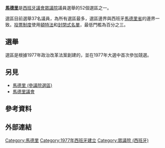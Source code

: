 {{Infobox constituency
| name           = 馬德里
| type           = [[眾議院_(西班牙)|眾議院]]
| image          = SpanishCongressDistricts(Madrid).png
| image_size     = 400px
| caption        = 馬德里在[[西班牙|西班牙]]的位置
| district_label = [[西班牙省份|省分]]
| district       = [[馬德里省|馬德里省]]
| region_label   = [[西班牙自治區|自治區]]
| region         = [[馬德里|馬德里]]
| population     = [[File:Green_Arrow_Up_Darker.svg|10px]]5,664,579（2019年）
| electorate     = [[File:Green_Arrow_Up_Darker.svg|10px]]4,201,151（2019年11月）
| towns          = [[馬德里|馬德里]]、[[莫斯托莱斯|莫斯托莱斯]]、[[埃納雷斯堡|埃納雷斯堡]]、[[豐拉夫拉達|豐拉夫拉達]]、[[萊加內斯|萊加內斯]]、[[赫塔費|赫塔費]]、[[阿爾科孔|阿爾科孔]]、[[托雷洪-德阿爾多斯|托雷洪-德阿爾多斯]]、[[帕爾拉|帕爾拉]]、[[阿爾科文達斯|阿爾科文達斯]]
| year           = 1977
| seats          = 32 (1977–1986)<br/>33 (1986–1993)<br/>34 (1993–2004)<br/>35 (2004–2011)<br/>36 (2011–2019年4月)<br/>37 (2019年4月–現在)
| members        = {{unbulleted list
| {{Color box|#EF1C27 |border=darkgray}} [[西班牙工人社會黨|PSOE]] (10)
| {{Color box|#1D84CE |border=darkgray}} [[人民黨_(西班牙)|PP]] (10)
| {{Color box|#63BE21 |border=darkgray}} [[呼聲_(政黨)|Vox]] (7)
| {{Color box|#7B4977 |border=darkgray}} [[聯合我們能|UP]] (5)
| {{Color box|#EB6109 |border=darkgray}} [[公民－公民黨|Cs]] (3)
| {{Color box|#0FDEC4 |border=darkgray}} [[更多國家|MP]] (2)
}}
}}

'''[[馬德里|馬德里]]'''是[[西班牙議會|西班牙議會]][[眾議院_(西班牙)|眾議院]]議員選舉的52個選區之一。

選區目前選舉37名議員，為所有選區最多，選區邊界與西班牙[[馬德里省|馬德里省]]的邊界一致。[[投票制度|投票制度]]使用[[頓特法|頓特法]]和[[封閉式名單|封閉式名單]]，最低門檻為百分之三。

== 選舉 ==
選區是根據1977年政治改革法案創建的，並在1977年大選中首次參加競選。

== 另見 ==
* [[馬德里_(參議院選區)|馬德里 (參議院選區)]]
* [[馬德里議會|馬德里議會]]

==參考資料==
{{reflist}}
== 外部連結 ==
{{Coord|41|27|N|2|5|E|dim:100000|display=title}}

[[Category:馬德里|Category:馬德里]]
[[Category:1977年西班牙建立|Category:1977年西班牙建立]]
[[Category:眾議院_(西班牙)|Category:眾議院 (西班牙)]]